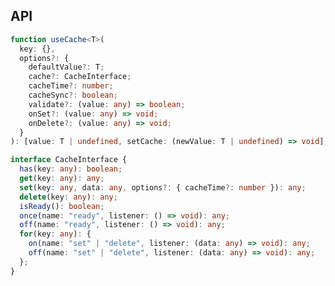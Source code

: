 ## API

```ts
function useCache<T>(
  key: {},
  options?: {
    defaultValue?: T;
    cache?: CacheInterface;
    cacheTime?: number;
    cacheSync?: boolean;
    validate?: (value: any) => boolean;
    onSet?: (value: any) => void;
    onDelete?: (value: any) => void;
  }
): [value: T | undefined, setCache: (newValue: T | undefined) => void];

interface CacheInterface {
  has(key: any): boolean;
  get(key: any): any;
  set(key: any, data: any, options?: { cacheTime?: number }): any;
  delete(key: any): any;
  isReady(): boolean;
  once(name: "ready", listener: () => void): any;
  off(name: "ready", listener: () => void): any;
  for(key: any): {
    on(name: "set" | "delete", listener: (data: any) => void): any;
    off(name: "set" | "delete", listener: (data: any) => void): any;
  };
}
```
